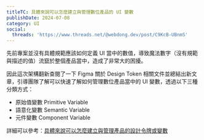 ```yaml
---
titleTC: 具體來說可以怎麼建立與管理數位產品的 UI 變數
publishDate: 2024-07-08
category: UI
social:
  threads: 'https://www.threads.net/@webdong.dev/post/C9KcB-UBnmS'
---
```


先前專案並沒有具體規範應該如何定義 UI 當中的數值，導致魔法數字（沒有規範與描述的值）流竄於整個產品當中，造成了非常大的困擾。

因此這次架構翻新查閱了一下 Figma 關於 Design Token 相關文件並總結出新文章，引導團隊了解可以快速了解如何管理數位產品當中的 UI 變數，透過以下三種分類方式：

- 原始值變數 Primitive Variable
- 語意化變數 Semantic Variable
- 元件變數 Component Variable

詳細可以參考：[具體來說可以怎麼建立與管理產品的設計令牌或變數](https://www.webdong.dev/post/how-to-organize-your-digital-product/)
